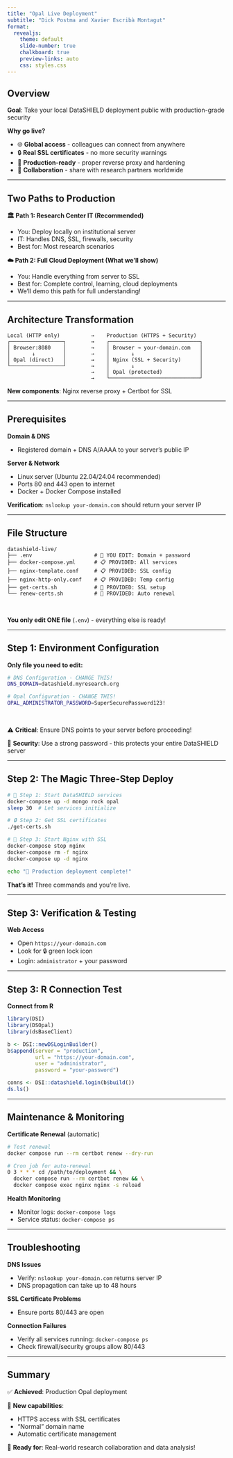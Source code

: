 ```yaml
---
title: "Opal Live Deployment"
subtitle: "Dick Postma and Xavier Escribà Montagut"
format: 
  revealjs:
    theme: default
    slide-number: true
    chalkboard: true
    preview-links: auto
    css: styles.css
---
```


## Overview

**Goal**: Take your local DataSHIELD deployment public with production-grade security

**Why go live?**

- 🌐 **Global access** - colleagues can connect from anywhere
- 🔒 **Real SSL certificates** - no more security warnings
- 🚀 **Production-ready** - proper reverse proxy and hardening
- 🤝 **Collaboration** - share with research partners worldwide

---

## Two Paths to Production

**🏛️ Path 1: Research Center IT (Recommended)**

- You: Deploy locally on institutional server
- IT: Handles DNS, SSL, firewalls, security
- Best for: Most research scenarios


**☁️ Path 2: Full Cloud Deployment (What we'll show)**

- You: Handle everything from server to SSL
- Best for: Complete control, learning, cloud deployments
- We'll demo this path for full understanding!

---

## Architecture Transformation

```
Local (HTTP only)          →    Production (HTTPS + Security)
┌─────────────────┐        →    ┌─────────────────────────────┐
│ Browser:8080    │        →    │ Browser → your-domain.com   │
│       ↓         │        →    │       ↓                     │
│ Opal (direct)   │        →    │ Nginx (SSL + Security)      │
└─────────────────┘        →    │       ↓                     │
                           →    │ Opal (protected)            │
                           →    └─────────────────────────────┘
```

**New components**: Nginx reverse proxy + Certbot for SSL

---

## Prerequisites

**Domain & DNS**

- Registered domain + DNS A/AAAA to your server's public IP

**Server & Network**

- Linux server (Ubuntu 22.04/24.04 recommended)
- Ports 80 and 443 open to internet
- Docker + Docker Compose installed

**Verification**: `nslookup your-domain.com` should return your server IP

---

## File Structure

```
datashield-live/
├── .env                    # 🔧 YOU EDIT: Domain + password
├── docker-compose.yml      # 📋 PROVIDED: All services
├── nginx-template.conf     # 📋 PROVIDED: SSL config
├── nginx-http-only.conf    # 📋 PROVIDED: Temp config
├── get-certs.sh            # 🚀 PROVIDED: SSL setup
└── renew-certs.sh          # 🔄 PROVIDED: Auto renewal
```

<br>

**You only edit ONE file** (`.env`) - everything else is ready!

---

## Step 1: Environment Configuration

**Only file you need to edit:**

```bash
# DNS Configuration - CHANGE THIS!
DNS_DOMAIN=datashield.myresearch.org

# Opal Configuration - CHANGE THIS!
OPAL_ADMINISTRATOR_PASSWORD=SuperSecurePassword123!
```

<br>

⚠️ **Critical**: Ensure DNS points to your server before proceeding!

🔐 **Security**: Use a strong password - this protects your entire DataSHIELD server

---

## Step 2: The Magic Three-Step Deploy

```bash
# 🚀 Step 1: Start DataSHIELD services
docker-compose up -d mongo rock opal
sleep 30  # Let services initialize

# 🔒 Step 2: Get SSL certificates
./get-certs.sh

# 🔄 Step 3: Start Nginx with SSL
docker-compose stop nginx
docker-compose rm -f nginx  
docker-compose up -d nginx

echo "🎉 Production deployment complete!"
```

**That's it!** Three commands and you're live.

---

## Step 3: Verification & Testing

**Web Access**

- Open `https://your-domain.com`
- Look for 🔒 green lock icon
- Login: `administrator` + your password

---

## Step 3: R Connection Test

**Connect from R**

```r
library(DSI)
library(DSOpal) 
library(dsBaseClient)

b <- DSI::newDSLoginBuilder()
b$append(server = "production",
         url = "https://your-domain.com",
         user = "administrator", 
         password = "your-password")

conns <- DSI::datashield.login(b$build())
ds.ls()
```

---

## Maintenance & Monitoring

**Certificate Renewal** (automatic)
```bash
# Test renewal
docker compose run --rm certbot renew --dry-run

# Cron job for auto-renewal
0 3 * * * cd /path/to/deployment && \
  docker compose run --rm certbot renew && \
  docker compose exec nginx nginx -s reload
```

**Health Monitoring**

- Monitor logs: `docker-compose logs`
- Service status: `docker-compose ps`

---

## Troubleshooting

**DNS Issues**

- Verify: `nslookup your-domain.com` returns server IP
- DNS propagation can take up to 48 hours

**SSL Certificate Problems**

- Ensure ports 80/443 are open

**Connection Failures**

- Verify all services running: `docker-compose ps`
- Check firewall/security groups allow 80/443

---

## Summary

✅ **Achieved**: Production Opal deployment

🚀 **New capabilities**:

- HTTPS access with SSL certificates
- "Normal" domain name
- Automatic certificate management

🎯 **Ready for**: Real-world research collaboration and data analysis!
